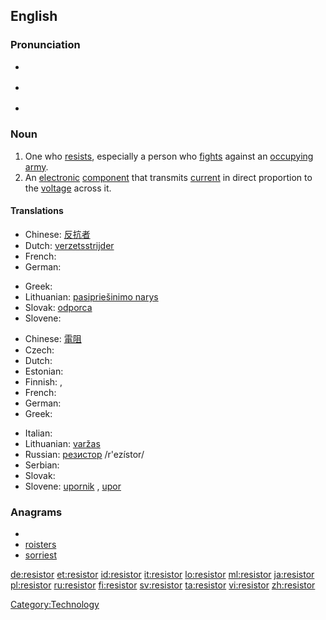 ==English==

===Pronunciation===
* {{a|UK}} {{IPA|/rɪˈzɪstə/}}
* {{a|US}} {{IPA|/rɪˈzɪstɚ/}}
* {{rhymes|ɪstə(r)}}

===Noun===
{{en-noun}}

# One who [[resist]]s, especially a person who [[fight]]s against an [[occupy]]ing [[army]].
# An [[electronic]] [[component]] that transmits [[current]] in direct proportion to the [[voltage]] across it.

====Translations====
{{trans-top|One who resists, especially a person who fights against an occupying army}}
* Chinese: [[反抗]][[者]]
* Dutch: [[verzetsstrijder]] {{m}}
* French: {{t+|fr|résistant|m}}
* German: {{t+|de|Widerstandskämpfer|m}}
{{trans-mid}}
* Greek: {{t+|el|αντιστασιακός|m}}
* Lithuanian: [[pasipriešinimo narys]] {{m}}
* Slovak: [[odporca]] {{m}}
* Slovene: {{t+|sl|upornik|m}}
{{trans-bottom}}

{{trans-top|An electronic component that transmits current in direct proportion to the voltage across it}}
* Chinese: [[電阻]]
* Czech: {{t-|cs|odpor|m}}
* Dutch: {{t+|nl|weerstand|m}}
* Estonian: {{t|et|takisti}}
* Finnish: {{t+|fi|vastus}}, {{t+|fi|resistori}}
* French: {{t+|fr|résistance|f}}
* German: {{t+|de|Widerstand|m}}
* Greek: {{t+|el|αντίσταση|f}}
{{trans-mid}}
* Italian: {{t-|it|resistore|m}}
* Lithuanian: [[varžas]] {{f}}
* Russian: [[резистор]] /r'ezístor/ {{m}}
* Serbian: {{t-|sr|отпорник|m|tr=otpornik|sc=Cyrl}}
* Slovak: {{t-|sk|odpor|m}}
* Slovene: [[upornik]] {{m}}, [[upor]] {{m}}
{{trans-bottom}}

===Anagrams===
* {{alphagram|eiorrsst}}
* [[roisters#English|roisters]]
* [[sorriest#English|sorriest]]

[[Category:Technology]]

[[de:resistor]]
[[et:resistor]]
[[id:resistor]]
[[it:resistor]]
[[lo:resistor]]
[[ml:resistor]]
[[ja:resistor]]
[[pl:resistor]]
[[ru:resistor]]
[[fi:resistor]]
[[sv:resistor]]
[[ta:resistor]]
[[vi:resistor]]
[[zh:resistor]]